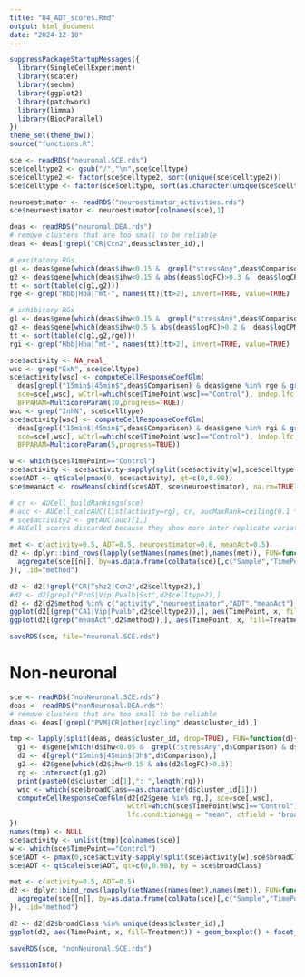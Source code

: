 ```yaml
---
title: "04_ADT_scores.Rmd"
output: html_document
date: "2024-12-10"
---
```


```r
suppressPackageStartupMessages({
  library(SingleCellExperiment)
  library(scater)
  library(sechm)
  library(ggplot2)
  library(patchwork)
  library(limma)
  library(BiocParallel)
})
theme_set(theme_bw())
source("functions.R")
```

```r
sce <- readRDS("neuronal.SCE.rds")
sce$celltype2 <- gsub("/","\n",sce$celltype)
sce$celltype2 <- factor(sce$celltype2, sort(unique(sce$celltype2)))
sce$celltype <- factor(sce$celltype, sort(as.character(unique(sce$celltype))))
```

```r
neuroestimator <- readRDS("neuroestimator_activities.rds")
sce$neuroestimator <- neuroestimator[colnames(sce),1]
```


```r
deas <- readRDS("neuronal.DEA.rds")
# remove clusters that are too small to be reliable
deas <- deas[!grepl("CR|Ccn2",deas$cluster_id),]

# excitatory RGs
g1 <- deas$gene[which(deas$ihw<0.15 &  grepl("stressAny",deas$Comparison) & grepl("ExN",deas$cluster_id))]
g2 <- deas$gene[which(deas$ihw<0.15 & abs(deas$logFC)>0.3 &  deas$logCPM>1 & grepl("15min$|45min$",deas$Comparison) & grepl("ExN",deas$cluster_id))]
tt <- sort(table(c(g1,g2)))
rge <- grep("Hbb|Hba|^mt-", names(tt)[tt>2], invert=TRUE, value=TRUE)

# inhibitory RGs
g1 <- deas$gene[which(deas$ihw<0.15 &  grepl("stressAny",deas$Comparison) & grepl("InhN",deas$cluster_id))]
g2 <- deas$gene[which(deas$ihw<0.5 & abs(deas$logFC)>0.2 &  deas$logCPM>1 & grepl("15min$|45min$",deas$Comparison) & grepl("InhN",deas$cluster_id))]
tt <- sort(table(c(g1,g2,rge)))
rgi <- grep("Hbb|Hba|^mt-", names(tt)[tt>2], invert=TRUE, value=TRUE)

sce$activity <- NA_real_
wsc <- grep("ExN", sce$celltype)
sce$activity[wsc] <- computeCellResponseCoefGlm(
  deas[grepl("15min$|45min$",deas$Comparison) & deas$gene %in% rge & grepl("ExN",deas$cluster_id),],
  sce=sce[,wsc], wCtrl=which(sce$TimePoint[wsc]=="Control"), indep.lfc = "weighted",
  BPPARAM=MulticoreParam(10,progress=TRUE))
wsc <- grep("InhN", sce$celltype)
sce$activity[wsc] <- computeCellResponseCoefGlm(
  deas[grepl("15min$|45min$",deas$Comparison) & deas$gene %in% rgi & grepl("InhN",deas$cluster_id),],
  sce=sce[,wsc], wCtrl=which(sce$TimePoint[wsc]=="Control"), indep.lfc = "mean",
  BPPARAM=MulticoreParam(5,progress=TRUE))

w <- which(sce$TimePoint=="Control")
sce$activity <- sce$activity-sapply(split(sce$activity[w],sce$celltype[w]),FUN=median,na.rm=TRUE)[sce$celltype]
sce$ADT <- qtScale(pmax(0, sce$activity), qt=c(0,0.98))
sce$meanAct <- rowMeans(cbind(sce$ADT, sce$neuroestimator), na.rm=TRUE)

# cr <- AUCell_buildRankings(sce)
# auc <- AUCell_calcAUC(list(activity=rg), cr, aucMaxRank=ceiling(0.1 * nrow(cr)))
# sce$activity2 <- getAUC(auc)[1,]
# AUCell scores discarded because they show more inter-replicate variation
```


```r
met <- c(activity=0.5, ADT=0.5, neuroestimator=0.6, meanAct=0.5)
d2 <- dplyr::bind_rows(lapply(setNames(names(met),names(met)), FUN=function(n){
  aggregate(sce[[n]], by=as.data.frame(colData(sce)[,c("Sample","TimePoint","Treatment","celltype2")]), FUN=function(x) sum(x>met[[n]], na.rm=TRUE)/length(x))
}), .id="method")

d2 <- d2[!grepl("CR|Tshz2|Ccn2",d2$celltype2),]
#d2 <- d2[grepl("ProS|Vip|Pvalb|Sst",d2$celltype2),]
d2 <- d2[d2$method %in% c("activity","neuroestimator","ADT","meanAct"),]
ggplot(d2[(grep("CA1|Vip|Pvalb",d2$celltype2)),], aes(TimePoint, x, fill=Treatment)) + geom_boxplot() + facet_grid(celltype2~method)
ggplot(d2[(grep("meanAct",d2$method)),], aes(TimePoint, x, fill=Treatment)) + geom_boxplot() + facet_wrap(~celltype2+method)
```




```r
saveRDS(sce, file="neuronal.SCE.rds")
```




# Non-neuronal

```r
sce <- readRDS("nonNeuronal.SCE.rds")
deas <- readRDS("nonNeuronal.DEA.rds")
# remove clusters that are too small to be reliable
deas <- deas[!grepl("PVM|CR|other|cycling",deas$cluster_id),]

tmp <- lapply(split(deas, deas$cluster_id, drop=TRUE), FUN=function(d){
  g1 <- d$gene[which(d$ihw<0.05 &  grepl("stressAny",d$Comparison) & d$logCPM>1)]
  d2 <- d[grepl("15min$|45min$|3h$",d$Comparison),]
  g2 <- d2$gene[which(d2$ihw<0.15 & abs(d2$logFC)>0.3)]
  rg <- intersect(g1,g2)
  print(paste0(d$cluster_id[1],": ",length(rg)))
  wsc <- which(sce$broadClass==as.character(d$cluster_id[1]))
  computeCellResponseCoefGlm(d2[d2$gene %in% rg,], sce=sce[,wsc],
                             wCtrl=which(sce$TimePoint[wsc]=="Control"),
                             lfc.conditionAgg = "mean", ctfield = "broadClass")
})
names(tmp) <- NULL
sce$activity <- unlist(tmp)[colnames(sce)]
w <- which(sce$TimePoint=="Control")
sce$ADT <- pmax(0,sce$activity-sapply(split(sce$activity[w],sce$broadClass[w]),FUN=median,na.rm=TRUE)[sce$broadClass])
sce$ADT <- qtScale(sce$ADT, qt=c(0,0.98), by = sce$broadClass)
```


```r
met <- c(activity=0.5, ADT=0.5)
d2 <- dplyr::bind_rows(lapply(setNames(names(met),names(met)), FUN=function(n){
  aggregate(sce[[n]], by=as.data.frame(colData(sce)[,c("Sample","TimePoint","Treatment","broadClass")]), FUN=function(x) sum(x>met[[n]], na.rm=TRUE)/length(x))
}), .id="method")

d2 <- d2[d2$broadClass %in% unique(deas$cluster_id),]
ggplot(d2, aes(TimePoint, x, fill=Treatment)) + geom_boxplot() + facet_grid(method~broadClass)
```

```r
saveRDS(sce, "nonNeuronal.SCE.rds")
```


```r
sessionInfo()
```

